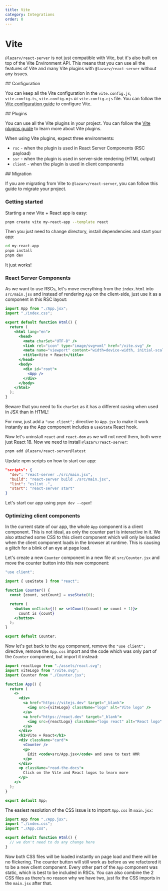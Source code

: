 ```yaml
---
title: Vite
category: Integrations
order: 0
---
```



# Vite

`@lazarv/react-server` is not just compatible with Vite, but it's also built on top of the Vite Environment API. This means that you can use all the features of Vite and many Vite plugins with `@lazarv/react-server` without any issues.

<Link name="configuration">
## Configuration
</Link>

You can keep all the Vite configuration in the `vite.config.js`, `vite.config.ts`, `vite.config.mjs` or `vite.config.cjs` file. You can follow the [Vite configuration guide](https://vitejs.dev/config/) to configure Vite.

<Link name="plugins">
## Plugins
</Link>

You can use all the Vite plugins in your project. You can follow the [Vite plugins guide](https://vitejs.dev/plugins/) to learn more about Vite plugins.

When using Vite plugins, expect three environments:

- `rsc` - when the plugin is used in React Server Components (RSC payload)
- `ssr` - when the plugin is used in server-side rendering (HTML output)
- `client` - when the plugin is used in client components

<Link name="migration">
## Migration
</Link>

If you are migrating from Vite to `@lazarv/react-server`, you can follow this guide to migrate your project.

### Getting started

Starting a new Vite + React app is easy:

```sh
pnpm create vite my-react-app --template react
```

Then you just need to change directory, install dependencies and start your app:

```sh
cd my-react-app
pnpm install
pnpm dev
```

It just works!

### React Server Components

As we want to use RSCs, let's move everything from the `index.html` into `src/main.jsx` and instead of rendering `App` on the client-side, just use it as a component in this RSC layout:

```jsx
import App from "./App.jsx";
import "./index.css";

export default function Html() {
  return (
    <html lang="en">
      <head>
        <meta charSet="UTF-8" />
        <link rel="icon" type="image/svg+xml" href="/vite.svg" />
        <meta name="viewport" content="width=device-width, initial-scale=1.0" />
        <title>Vite + React</title>
      </head>
      <body>
        <div id="root">
          <App />
        </div>
      </body>
    </html>
  );
}
```

Beware that you need to fix `charSet` as it has a different casing when used in JSX than in HTML!

For now, just add a `"use client";` directive to `App.jsx` to make it work instantly as the App component includes a `useState` React hook.

Now let's uninstall `react` and `react-dom` as we will not need them, both were just React 18. Now we need to install `@lazarv/react-server`:

```sh
pnpm add @lazarv/react-server@latest 
```

Update npm scripts on how to start our app:

```json
"scripts": {
  "dev": "react-server ./src/main.jsx",
  "build": "react-server build ./src/main.jsx",
  "lint": "eslint .",
  "start": "react-server start"
}
```

Let's start our app using `pnpm dev --open`!

### Optimizing client components

In the current state of our app, the whole `App` component is a client component. This is not ideal, as only the counter part is interactive in it. We also attached some CSS to this client component which will only be loaded when the client component loads in the browser at runtime. This is causing a glitch for a blink of an eye at page load.

Let's create a new `Counter` component in a new file at `src/Counter.jsx` and move the counter button into this new component:

```jsx
"use client";

import { useState } from "react";

function Counter() {
  const [count, setCount] = useState(0);

  return (
    <button onClick={() => setCount((count) => count + 1)}>
      count is {count}
    </button>
  );
}

export default Counter;
```

Now let's get back to the `App` component, remove the `"use client";` directive, remove the `App.css` import and the code which was only part of the `Counter` component, but import it instead:

```jsx
import reactLogo from "./assets/react.svg";
import viteLogo from "/vite.svg";
import Counter from "./Counter.jsx";

function App() {
  return (
    <>
      <div>
        <a href="https://vitejs.dev" target="_blank">
          <img src={viteLogo} className="logo" alt="Vite logo" />
        </a>
        <a href="https://react.dev" target="_blank">
          <img src={reactLogo} className="logo react" alt="React logo" />
        </a>
      </div>
      <h1>Vite + React</h1>
      <div className="card">
        <Counter />
        <p>
          Edit <code>src/App.jsx</code> and save to test HMR
        </p>
      </div>
      <p className="read-the-docs">
        Click on the Vite and React logos to learn more
      </p>
    </>
  );
}

export default App;
```

The easiest resolution of the CSS issue is to import `App.css` in  `main.jsx`:

```jsx
import App from "./App.jsx";
import "./index.css";
import "./App.css";

export default function Html() {
  // we don't need to do any change here
}
```

Now both CSS files will be loaded instantly on page load and there will be no flickering. The counter button will still work as before as we refactored it to be a new client component. Every other part of the `App` component was static, which is best to be included in RSCs. You can also combine the 2 CSS files as there's no reason why we have two, just fix the CSS imports in the `main.jsx` after that.
